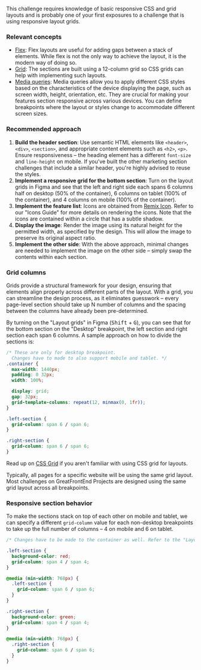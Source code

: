 This challenge requires knowledge of basic responsive CSS and grid layouts and is probably one of your first exposures to a challenge that is using responsive layout grids.

### Relevant concepts

- [Flex](https://css-tricks.com/snippets/css/a-guide-to-flexbox/): Flex layouts are useful for adding gaps between a stack of elements. While flex is not the only way to achieve the layout, it is the modern way of doing so.
- [Grid](https://css-tricks.com/snippets/css/complete-guide-grid/): The sections are built using a 12-column grid so CSS grids can help with implementing such layouts.
- [Media queries](https://developer.mozilla.org/en-US/docs/Web/CSS/CSS_media_queries/Using_media_queries): Media queries allow you to apply different CSS styles based on the characteristics of the device displaying the page, such as screen width, height, orientation, etc. They are crucial for making your features section responsive across various devices. You can define breakpoints where the layout or styles change to accommodate different screen sizes.

### Recommended approach

1. **Build the header section**: Use semantic HTML elements like `<header>`, `<div>`, `<section>`, and appropriate content elements such as `<h2>`, `<p>`. Ensure responsiveness – the heading element has a different `font-size` and `line-height` on mobile. If you've built the other marketing section challenges that include a similar header, you're highly advised to reuse the styles.
2. **Implement a responsive grid for the bottom section**: Turn on the layout grids in Figma and see that the left and right side each spans 6 columns half on desktop (50% of the container), 6 columns on tablet (100% of the container), and 4 columns on mobile (100% of the container).
3. **Implement the feature list**: Icons are obtained from [Remix Icon](https://remixicon.com). Refer to our "Icons Guide" for more details on rendering the icons. Note that the icons are contained within a circle that has a subtle shadow.
4. **Display the image**: Render the image using its natural height for the permitted width, as specified by the design. This will allow the image to preserve its original aspect ratio.
5. **Implement the other side**: With the above approach, minimal changes are needed to implement the image on the other side – simply swap the contents within each section.

### Grid columns

Grids provide a structural framework for your design, ensuring that elements align properly across different parts of the layout. With a grid, you can streamline the design process, as it eliminates guesswork – every page-level section should take up N number of columns and the spacing between the columns have already been pre-determined.

By turning on the "Layout grids" in Figma (<kbd>Shift</kbd> + <kbd>G</kbd>), you can see that for the bottom section on the "Desktop" breakpoint, the left section and right section each span 6 columns. A sample approach on how to divide the sections is:

```css
/* These are only for desktop breakpoint.
  Changes have to made to also support mobile and tablet. */
.container {
  max-width: 1440px;
  padding: 0 32px;
  width: 100%;

  display: grid;
  gap: 32px;
  grid-template-columns: repeat(12, minmax(0, 1fr));
}

.left-section {
  grid-column: span 6 / span 6;
}

.right-section {
  grid-column: span 6 / span 6;
}
```

Read up on [CSS Grid](https://css-tricks.com/snippets/css/complete-guide-grid/) if you aren't familiar with using CSS grid for layouts.

Typically, all pages for a specific website will be using the same grid layout. Most challenges on GreatFrontEnd Projects are designed using the same grid layout across all breakpoints.

### Responsive section behavior

To make the sections stack on top of each other on mobile and tablet, we can specify a different `grid-column` value for each non-desktop breakpoints to take up the full number of columns – 4 on mobile and 6 on tablet.

```css
/* Changes have to be made to the container as well. Refer to the "Layout grid" guide. */

.left-section {
  background-color: red;
  grid-column: span 4 / span 4;
}

@media (min-width: 768px) {
  .left-section {
    grid-column: span 6 / span 6;
  }
}

.right-section {
  background-color: green;
  grid-column: span 4 / span 4;
}

@media (min-width: 768px) {
  .right-section {
    grid-column: span 6 / span 6;
  }
}
```
